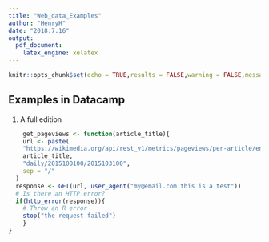 ```yaml
---
title: "Web_data_Examples"
author: "HenryH"
date: "2018.7.16"
output: 
  pdf_document: 
    latex_engine: xelatex
---
```


```r
knitr::opts_chunk$set(echo = TRUE,results = FALSE,warning = FALSE,message = FALSE)
```

## Examples in Datacamp

1. A full edition
```r
    get_pageviews <- function(article_title){
    url <- paste(
    "https://wikimedia.org/api/rest_v1/metrics/pageviews/per-article/en.wikipedia/all-access/all-agents", 
    article_title, 
    "daily/2015100100/2015103100", 
    sep = "/"
  )
  response <- GET(url, user_agent("my@email.com this is a test")) 
  # Is there an HTTP error?
  if(http_error(response)){ 
    # Throw an R error
    stop("the request failed") 
    }
}
```
